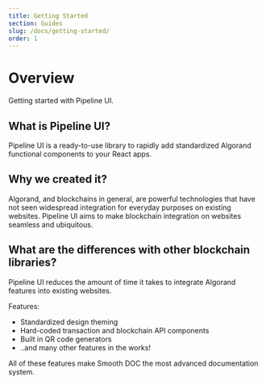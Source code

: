 ```yaml
---
title: Getting Started
section: Guides
slug: /docs/getting-started/
order: 1
---
```



# Overview

Getting started with Pipeline UI.

## What is Pipeline UI?

Pipeline UI is a ready-to-use library to rapidly add standardized Algorand functional components to your React apps. 

## Why we created it?

Algorand, and blockchains in general, are powerful technologies that have not seen widespread integration for everyday purposes on existing websites. Pipeline UI aims to make blockchain integration on websites seamless and ubiquitous. 

## What are the differences with other blockchain libraries?

Pipeline UI reduces the amount of time it takes to integrate Algorand features into existing websites.

Features:

- Standardized design theming
- Hard-coded transaction and blockchain API components
- Built in QR code generators
- ..and many other features in the works!

All of these features make Smooth DOC the most advanced documentation system.

<GettingStarted />
